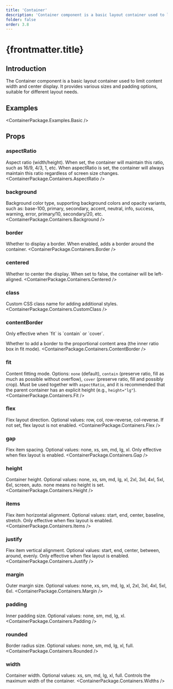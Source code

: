 ```yaml
---
title: 'Container'
description: 'Container component is a basic layout container used to limit content width and center display, providing various sizes and padding options'
folder: false
order: 3.8
---
```



# {frontmatter.title}

## Introduction

The Container component is a basic layout container used to limit content width and center display. It provides various sizes and padding options, suitable for different layout needs.

## Examples

<ContainerPackage.Examples.Basic />

## Props

### aspectRatio
Aspect ratio (width/height). When set, the container will maintain this ratio, such as 16/9, 4/3, 1, etc. When aspectRatio is set, the container will always maintain this ratio regardless of screen size changes.
<ContainerPackage.Containers.AspectRatio />

### background
Background color type, supporting background colors and opacity variants, such as: base-100, primary, secondary, accent, neutral, info, success, warning, error, primary/10, secondary/20, etc.
<ContainerPackage.Containers.Background />

### border
Whether to display a border. When enabled, adds a border around the container.
<ContainerPackage.Containers.Border />

### centered
Whether to center the display. When set to false, the container will be left-aligned.
<ContainerPackage.Containers.Centered />

### class
Custom CSS class name for adding additional styles.
<ContainerPackage.Containers.CustomClass />

### contentBorder

<Alert type="info" variant="soft" closable={false}>
  Only effective when `fit` is `contain` or `cover`.
</Alert>

Whether to add a border to the proportional content area (the inner ratio box in fit mode).
<ContainerPackage.Containers.ContentBorder />

### fit
Content fitting mode. Options: `none` (default), `contain` (preserve ratio, fill as much as possible without overflow), `cover` (preserve ratio, fill and possibly crop). Must be used together with `aspectRatio`, and it is recommended that the parent container has an explicit height (e.g., `height="lg"`).
<ContainerPackage.Containers.Fit />

### flex
Flex layout direction. Optional values: row, col, row-reverse, col-reverse. If not set, flex layout is not enabled.
<ContainerPackage.Containers.Flex />

### gap
Flex item spacing. Optional values: none, xs, sm, md, lg, xl. Only effective when flex layout is enabled.
<ContainerPackage.Containers.Gap />

### height
Container height. Optional values: none, xs, sm, md, lg, xl, 2xl, 3xl, 4xl, 5xl, 6xl, screen, auto. none means no height is set.
<ContainerPackage.Containers.Height />

### items
Flex item horizontal alignment. Optional values: start, end, center, baseline, stretch. Only effective when flex layout is enabled.
<ContainerPackage.Containers.Items />

### justify
Flex item vertical alignment. Optional values: start, end, center, between, around, evenly. Only effective when flex layout is enabled.
<ContainerPackage.Containers.Justify />

### margin
Outer margin size. Optional values: none, xs, sm, md, lg, xl, 2xl, 3xl, 4xl, 5xl, 6xl.
<ContainerPackage.Containers.Margin />

### padding
Inner padding size. Optional values: none, sm, md, lg, xl.
<ContainerPackage.Containers.Padding />

### rounded
Border radius size. Optional values: none, sm, md, lg, xl, full.
<ContainerPackage.Containers.Rounded />

### width
Container width. Optional values: xs, sm, md, lg, xl, full. Controls the maximum width of the container.
<ContainerPackage.Containers.Widths />
